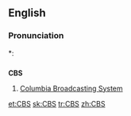 ==English==

===Pronunciation===
*:{{rhymes|ɛs}}

==={{initialism}}===
'''CBS'''

# [[wikipedia:CBS|Columbia Broadcasting System]]

[[et:CBS]]
[[sk:CBS]]
[[tr:CBS]]
[[zh:CBS]]